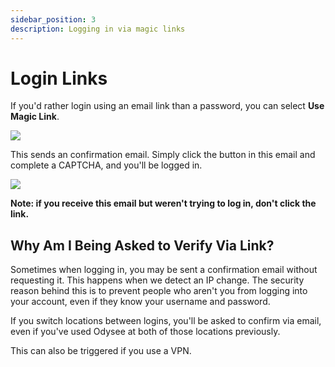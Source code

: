 ---
sidebar_position: 3
description: Logging in via magic links
---

# Login Links

If you'd rather login using an email link than a password, you can select **Use Magic Link**.

![](https://i.imgur.com/sxATuIE.png)

This sends an confirmation email. Simply click the button in this email and complete a CAPTCHA, and you'll be logged in.

![](https://i.imgur.com/MttvyYb.png)

**Note: if you receive this email but weren't trying to log in, don't click the link.**

## Why Am I Being Asked to Verify Via Link?

Sometimes when logging in, you may be sent a confirmation email without requesting it. This happens when we detect an IP change. The security reason behind this is to prevent people who aren't you from logging into your account, even if they know your username and password.

If you switch locations between logins, you'll be asked to confirm via email, even if you've used Odysee at both of those locations previously.

This can also be triggered if you use a VPN.

